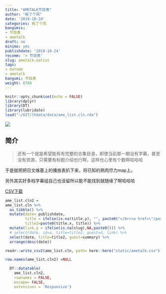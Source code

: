 ```yaml
---
title: "AMETALK节目表"
author: "疾了个风"
date: '2019-10-24'
categories: 疾了个风
bangumis:
- 节目表
- ametalk
draft: no
minimo: yes
publishdate: '2019-10-24'
recomm: '> 节目表'
slug: ametalk-oalist
tags:
- matome
- ametalk
bangumi: 节目表
weight: 8760
---
```



```r
knitr::opts_chunk$set(echo = FALSE)
library(dplyr)
library(DT)
library(lubridate)
load("~/GIT/lhdata/data/ame_list.cln.rda")
```


![](https://raw.githubusercontent.com/tcgriffith/owaraisite/master/static/img/ametalk.jpg)



## 简介


> 还有一个就是希望能有有完整的合集目录，即使当前那一期没有字幕，甚至没有资源，只需要有标题介绍也行啊，这样也心里有个数啊哈哈哈


于是就把把日文维基上的播放表扒下来，将已知的熟肉尽力map上。

另外其实好多档字幕组自己也没留所以能不能找到就随缘了啊哈哈哈


[CSV下载](/ametalk.csv)


```r

ame_list.cln2 =
ame_list.cln %>%
  as_tibble() %>%
  mutate(date= publishdate,
         title = ifelse(is.na(title.y), "", paste0("</br><a href=\"/post/",slug,"\">熟肉 ", title.y,"</a>")),
         title2=paste0(title.x, title)) %>%
  mutate(link.y = ifelse(is.na(slug),NA,paste0())) %>%
  # select(date, id=a, title=title2, guest=d, link) %>%
  select(date, title=title2, guest=summary) %>%
  arrange(desc(date))

readr::write_csv2(ame_list.cln, path= here::here("static/ametalk.csv"))

row.names(ame_list.cln2) =NULL

  DT::datatable(
    ame_list.cln2,
    rownames = FALSE,
    escape= FALSE,
    extensions = 'Responsive')
```


